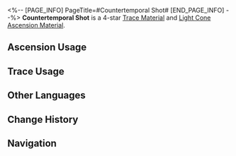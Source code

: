 <%-- [PAGE_INFO]
PageTitle=#Countertemporal Shot#
[END_PAGE_INFO] --%>
{{Item Infobox
|id          = 110193
|image       = Item Countertemporal Shot.png{{subst:void|<!--$UPLOAD:<<SpriteOutput/ItemFigures/110193.png>-<Item Countertemporal Shot.png>-<Item Icons>>-->}}
|type        = Trace Material
|type2       = Light Cone Ascension Material
|invCategory = Upgrade Materials
|rarity      = 4
|effect      = 
|description = A spiral bullet forever going against the arrow of time, like a hound eternally chasing the immortal that defies time. Used to level up Traces significantly for {{Color|h|The Hunt}} characters.
|source1     = [[Calyx (Crimson): Bud of The Hunt (SoulGlad™ Scorchsand Audition Venue)]]
|source2     = [[Omni-Synthesizer]] &mdash; Material Synthesis
|source3     = [[Omni-Synthesizer]] &mdash; Material Exchange
}}
{{Description|Once the embers of a Lord Ravager, the button to erase a civilization, and the final lament of an ancient behemoth... How many deaths must these materials have gathered to forge such ammunition? And what kind of firearm can propel it into the past? It is the answer to all. It is not a question itself.<br /><br />''"Run. Flee to any moment's interstice. It will always find you, nailing you down in the fabric of fate." ''}}
'''Countertemporal Shot''' is a 4-star [[Trace Material]] and [[Light Cone Ascension Material]].

==Ascension Usage==
{{Ascension Usage}}

==Trace Usage==
{{Trace Usage}}

==Other Languages==
{{Other Languages
|en   = Countertemporal Shot
|zhs  = 逆时一击
|zht  = 逆時一擊
|ja   = 時に抗う一撃
|ko   = 시간을 역행하는 일격
|es   = Disparo antitemporal
|fr   = Tir contre-temporel
|ru   = Выстрел против часовой
|th   = Countertemporal Shot
|vi   = Cú Bắn Nghịch Thời Gian
|de   = Schlag gegen die Zeit
|id   = Countertemporal Shot
|pt   = Tiro Contra-Temporal
}}

==Change History==
{{Change History|2.2}}

==Navigation==
{{Upgrade Material Navbox}}